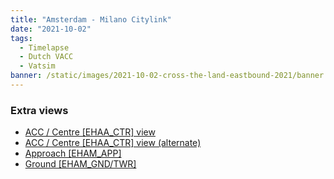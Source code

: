 ```yaml
---
title: "Amsterdam - Milano Citylink"
date: "2021-10-02"
tags:
  - Timelapse
  - Dutch VACC
  - Vatsim
banner: /static/images/2021-10-02-cross-the-land-eastbound-2021/banner.png
---
```


<Youtube src="https://www.youtube-nocookie.com/embed/wnpTOBZAAyI" />

### Extra views

- [ACC / Centre [EHAA_CTR] view](https://youtu.be/6ospoFk6DBg)
- [ACC / Centre [EHAA_CTR] view (alternate)](https://youtu.be/Mh4pOyeTJvs)
- [Approach [EHAM_APP]](https://youtu.be/QqwFJ6HChYg)
- [Ground [EHAM_GND/TWR]](https://youtu.be/KncucPFJOSU)
